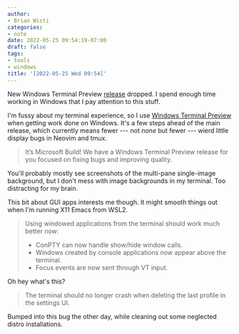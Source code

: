 ```yaml
---
author:
- Brian Wisti
categories:
- note
date: 2022-05-25 09:54:19-07:00
draft: false
tags:
- tools
- windows
title: '[2022-05-25 Wed 09:54]'
---
```


New Windows Terminal Preview [release][wt-release] dropped. I spend enough
time working in Windows that I pay attention to this stuff.

[wt-release]: https://devblogs.microsoft.com/commandline/windows-terminal-preview-1-14-release/

<!--more-->

I'm fussy about my terminal experience, so I use [Windows Terminal
Preview][wt-preview] when getting work done on Windows. It's a few steps ahead
of the main release, which currently means fewer --- not _none_ but fewer ---
wierd little display bugs in Neovim and tmux.

> It’s Microsoft Build! We have a Windows Terminal Preview release for you
> focused on fixing bugs and improving quality.

You'll probably mostly see screenshots of the multi-pane single-image
background, but I don't mess with image backgrounds in my terminal. Too
distracting for my brain.

This bit about GUI apps interests me though. It might smooth things out when
I'm running X11 Emacs from WSL2.

> Using windowed applications from the terminal should work much better now:
>
> - ConPTY can now handle show/hide window calls.
> - Windows created by console applications now appear above the terminal.
> - Focus events are now sent through VT input.

Oh hey what's this?

> The terminal should no longer crash when deleting the last profile in the
> settings UI.

Bumped into this bug the other day, while cleaning out some
neglected distro installations.

[wt-preview]: https://apps.microsoft.com/store/detail/windows-terminal-preview/9N8G5RFZ9XK3?hl=en-us&gl=US